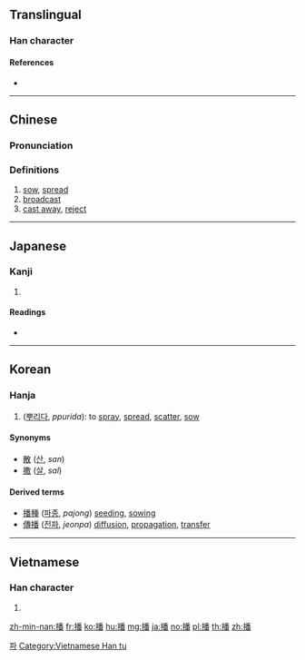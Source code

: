 ==Translingual==

===Han character===
{{Han char|rn=64|rad=手|as=12|sn=15|four=52069|canj=QHDW|ids=⿰扌番}}

====References====
* {{Han ref|kx=0456.150|dkj=12747|dj=0805.110|hdz=31960.120|uh=64AD|ud=25773|bh=BCBD|bd=48317}}

----

==Chinese==
{{zh-forms}}

===Pronunciation===
{{zh-pron
|m=bō,bǒ
|c=bo3
|mn=pò͘/pò
|mc=y
|oc=y
|ma=Zh-bo.ogg
|cat=v
}}

===Definitions===
# [[sow]], [[spread]]
# [[broadcast]]
# [[cast away]], [[reject]]

----

==Japanese==

===Kanji===
{{ja-kanji|grade=|rs=手12}}

# {{defn|lang=ja|sort=手12}}

====Readings====
* {{ja-readings|goon=[[は]] (ha)|kanon=[[は]] (ha)|kanyoon=[[はん]] (han), [[ばん]] (ban)|kun=[[まく]] (maku)}}

----

==Korean==

===Hanja===
{{ko-hanja|hangeul=파|eumhun=|rv=pa|mr=p'a|y=pha}}

# ([[뿌리다]], ''ppurida''): to [[spray]], [[spread]], [[scatter]], [[sow]]

====Synonyms====
* [[散]] ([[산]], ''san'')
* [[撒]] ([[살]], ''sal'')

====Derived terms====
* [[播種]] ([[파종]], ''pajong'') [[seed]]ing, [[sow]]ing
* [[傳播]] ([[전파]], ''jeonpa'') [[diffusion]], [[propagation]], [[transfer]]

[[Category:Hanja readings|파]]

----

==Vietnamese==

===Han character===
{{vi-readings|rs=手12|hanviet=[[vá]], [[bá]], [[bạ]], [[phăng]], [[vả]], [[vớ]], [[bợ]]}}

# {{defn|lang=vi|sort=手12}}

[[Category:Vietnamese Han tu]]

[[zh-min-nan:播]]
[[fr:播]]
[[ko:播]]
[[hu:播]]
[[mg:播]]
[[ja:播]]
[[no:播]]
[[pl:播]]
[[th:播]]
[[zh:播]]
